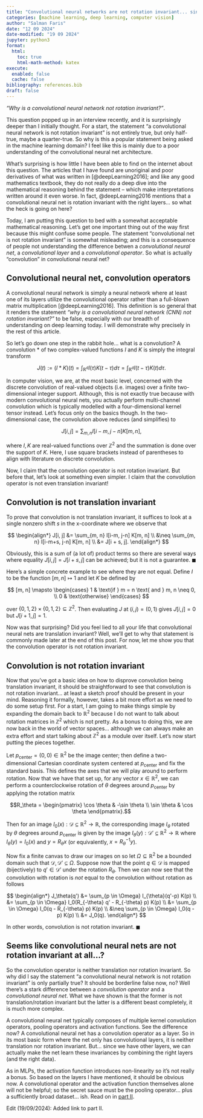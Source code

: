 ```yaml
---
title: "Convolutional neural networks are not rotation invariant... since when?"
categories: [machine learning, deep learning, computer vision]
author: "Salman Faris"
date: "12 09 2024"
date-modified: "19 09 2024"
jupyter: python3
format:
  html:
    toc: true
    html-math-method: katex
execute: 
  enabled: false
  cache: false
bibliography: references.bib
draft: false
---
```


_"Why is a convolutional neural network not rotation invariant?"_. 

This question popped up in an interview recently, and it is surprisingly deeper than I initially thought. For a start, the statement "a convolutional neural network is not rotation invariant" is not entirely true, but only half-true, maybe a quarter-true. So why is this a popular statement being asked in the machine learning domain? I feel like this is mainly due to a poor understanding of the convolutional neural net architecture.

What's surprising is how little I have been able to find on the internet about this question. The articles that I have found are unoriginal and poor derivatives of what was written in [@deepLearning2016]; and like any good mathematics textbook, they do not really do a deep dive into the mathematical reasoning behind the statement – which make interpretations written around it even worse. In fact, @deepLearning2016 mentions that a convolutional neural net is rotation invariant with the right layers... so what the heck is going on here?

Today, I am putting this question to bed with a somewhat acceptable mathematical reasoning. Let's get one important thing out of the way first because this might confuse some people. The statement "convolutional net is not rotation invariant" is somewhat misleading; and this is a consequence of people not understanding the difference betwen a _convolutional neural net_, a _convolutional layer_ and a _convolutional operator_. So what is actually "convolution" in convolutional neural net?

## Convolutional neural net, convolution operators

A convolutional neural network is simply a neural network where at least one of its layers utilize the convolutional operator rather than a full-blown matrix multiplication [@deepLearning2016]. This definition is so general that it renders the statement _"why is a convolutional neural network (CNN) not rotation invariant?"_ to be false, especially with our breadth of understanding on deep learning today. I will demonstrate why precisely in the rest of this article.

So let's go down one step in the rabbit hole... what is a convolution? A convolution $*$ of two complex-valued functions $I$ and $K$ is simply the integral transform

$$J(t) := (I * K)(t) = \int_{\mathbb{R}^d} I(\tau) K(t - \tau) d\tau = \int_{\mathbb{R}^d} I(t - \tau) K(t) d\tau.$$

In computer vision, we are, at the most basic level, concerned with the discrete convolution of real-valued objects (i.e. images) over a finite two-dimensional integer support. Although, this is not exactly true because with modern convolutional neural nets, you actually perform multi-channel convolution which is typically modelled with a four-dimensional kernel tensor instead. Let's focus only on the basics though. In the two-dimensional case, the convolution above reduces (and simplifies) to

$$J[i, j] = \sum_{m, n} I[i- m, j- n] K[m, n],$$

where $I, K$ are real-valued functions over $\mathbb{Z}^2$ and the summation is done over the support of $K$. Here, I use square brackets instead of parentheses to align with literature on discrete convolution.

Now, I claim that the convolution operator is not rotation invariant. But before that, let's look at something even simpler. I claim that the convolution operator is not even translation invariant!

## Convolution is not translation invariant

To prove that convolution is not translation invariant, it suffices to look at a single nonzero shift $s$ in the x-coordinate where we observe that

$$
\begin{align*}
J[i, j] 
&= \sum_{m, n} I[i-m, j-n] K[m, n] \\ 
&\neq \sum_{m, n} I[i-m+s, j-n] K[m, n] \\
&= J[i + s, j].
\end{align*}
$$

Obviously, this is a sum of (a lot of) product terms so there are several ways where equality $J[i,j] = J[i + s, j]$ can be achieved; but it is not a guarantee. $\blacksquare$ 

Here's a simple concrete example to see where they are not equal. Define $I$ to be the function $[m, n] \mapsto 1$ and let $K$ be defined by

$$
[m, n] \mapsto
\begin{cases}
1 & \text{if } m = n \text{ and } m, n \neq 0, \\
0 & \text{otherwise}
\end{cases}
$$

over $\{ 0, 1, 2\} \times \{ 0, 1, 2 \} \subseteq \mathbb{Z}^2$. Then evaluating $J$ at $(i, j) = (0, 1)$ gives $J[i, j] = 0$ but $J[i+1, j] = 1$.

Now was that surprising? Did you feel lied to all your life that convolutional neural nets are translation invariant? Well, we'll get to why that statement is commonly made later at the end of this post. For now, let me show you that the convolution operator is not rotation invariant.

## Convolution is not rotation invariant

Now that you've got a basic idea on how to disprove convolution being translation invariant, it should be straightforward to see that convolution is not rotation invariant... at least a sketch proof should be present in your mind. Reasoning it formally, however, takes a bit more effort as we need to do some setup first. For a start, I am going to make things simple by expanding the domain back to $\mathbb{R}^2$ because I do not want to talk about rotation matrices in $\mathbb{Z}^2$ which is not pretty. As a bonus to doing this, we are now back in the world of vector spaces... although we can always make an extra effort and start talking about $\mathbb{Z}^2$ as a module over itself. Let's now start putting the pieces together.

Let $p_{\mathrm{center}} = (0, 0) \in \mathbb{R}^2$ be the image center; then define a two-dimensional Cartesian coordinate system centered at $p_{\mathrm{center}}$ and fix the standard basis. This defines the axes that we will play around to perform rotation. Now that we have that set up, for any vector $x \in \mathbb{R}^2$, we can perform a counterclockwise rotation of $\theta$ degrees around $p_{\mathrm{center}}$ by applying the rotation matrix

$$R_\theta = \begin{pmatrix} \cos \theta & -\sin \theta \\ \sin \theta & \cos \theta \end{pmatrix}.$$


Then for an image $I_0(x): \mathcal{D} \subseteq \mathbb{R}^2 \to \mathbb{R}$, 
the corresponding image $I_\theta$ rotated by $\theta$ degrees around $p_{\mathrm{center}}$ is given by the image $I_\theta(y): \mathcal{D}' \subseteq \mathbb{R}^2 \to \mathbb{R}$ where $I_\theta(y) = I_0(x)$ and $y = R_\theta x$ (or equivalently, $x = R_\theta^{-1} y$).


Now fix a finite canvas to draw our images on so let $\Omega \subseteq \mathbb{R}^2$ be a bounded domain such that $\mathcal{D}, \mathcal{D'} \subseteq \Omega$. Suppose now that the point $q \in \mathcal{D}$ is mapped (bijectively) to $q' \in \mathcal{D}'$ under the rotation $R_\theta$. Then we can now see that the convolution with rotation is _not_ equal to the convolution without rotation as follows

$$
\begin{align*}
J_\theta(q') &= \sum_{p \in \Omega} I_{\theta}(q'-p) K(p) \\
&= \sum_{p \in \Omega} I_0(R_{-\theta} q' - R_{-\theta} p) K(p) \\
&= \sum_{p \in \Omega} I_0(q - R_{-\theta} p) K(p) \\
&\neq \sum_{p \in \Omega} I_0(q - p) K(p) \\
&= J_0(q).
\end{align*}
$$

In other words, convolution is not rotation invariant. $\blacksquare$

## Seems like convolutional neural nets are not rotation invariant at all...?

So the convolution operator is neither translation nor rotation invariant. So why did I say the statement "a convolutional neural network is not rotation invariant" is only partially true? It should be borderline false now, no? Well there's a stark difference between a _convolution operator_ and a _convolutional neural net_. What we have shown is that the former is not translation/rotation invariant but the latter is a different beast completely, it is much more complex.

A convolutional neural net typically composes of multiple kernel convolution operators, pooling operators and activation functions. See the difference now? A convolutional neural net has a convolution operator as a layer. So in its most basic form where the net only has convolutional layers, it is neither translation nor rotation invariant. But... since we have other layers, we can actually make the net learn these invariances by combining the right layers (and the right data).

As in MLPs, the activation function introduces non-linearity so it's not really a bonus. So based on the layers I have mentioned, it should be obvious now. A convolutional operator and the activation function themselves alone will not be helpful; so the secret sauce must be the pooling operator... plus a sufficiently broad dataset... ish. Read on in [part II](https://salfaris.github.io/posts/2024-09-18-cnn-rotation-invariant-part-ii/).

Edit (19/09/2024): Added link to part II.



<!-- ref: https://datascience.stackexchange.com/a/16077/101162 -->